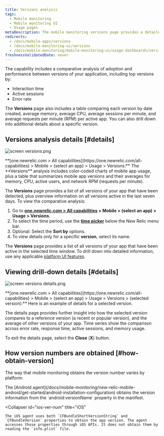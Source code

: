 ```yaml
---
title: Versions analysis
tags:
  - Mobile monitoring
  - Mobile monitoring UI
  - Usage pages
metaDescription: The mobile monitoring versions page provides a detailed 7-day comparative analysis between versions of your mobile app.
redirects:
  - /docs/mobile-apps/versions
  - /docs/mobile-monitoring-ui/versions
  - /docs/mobile-monitoring/mobile-monitoring-ui/usage-dashboards/versions-analysis
freshnessValidatedDate: never
---
```




The <InlinePopover type="mobile" /> capability includes a comparative analysis of adoption and performance between versions of your application, including top versions by:

* Interaction time
* Active sessions
* Error rate

The **Versions** page also includes a table comparing each version by date created, average memory, average CPU, average sessions per minute, and average requests per minute (RPM) per active app. You can also drill down into additional details about a specific version.

## Versions analysis details [#details]

<img
  title="screen versions.png"
  alt="screen versions.png"
  src={mobileVersionsOverview}
/>

<figcaption>
  **[one.newrelic.com > All capabilities](https://one.newrelic.com/all-capabilities) > Mobile > (select an app) > Usage > Versions:** The **Versions** analysis includes color-coded charts of mobile app usage, plus a table that summarizes mobile app versions and their averages for memory, CPU, active users, and network RPM (requests per minute).
</figcaption>

The **Versions** page provides a list of all versions of your app that have been detected, plus overview information on all versions active in the last seven days. To view the comparative analysis:

1. Go to **[one.newrelic.com > All capabilities](https://one.newrelic.com/all-capabilities) > Mobile > (select an app) > Usage > Versions**.
2. To select the time period, use the [**time picker**](/docs/query-your-data/explore-query-data/dashboards/manage-your-dashboard/#dash-time-picker) below the New Relic menu bar.
3. Optional: Select the **Sort by** options.
4. To view details only for a specific **version**, select its name.

The **Versions** page provides a list of all versions of your app that have been active in the selected time window. To drill down into detailed information, use any applicable [platform UI features](/docs/new-relic-solutions/new-relic-one/introduction-new-relic-platform).

## Viewing drill-down details [#details]

<img
  title="screen versions details.png"
  alt="screen versions details.png"
  src={mobileVersionDetails}
/>

<figcaption>
  **[one.newrelic.com > All capabilities](https://one.newrelic.com/all-capabilities) > Mobile > (select an app) > Usage > Versions > (selected version):** Here is an example of details for a selected version.
</figcaption>

The details page provides further insight into how the selected version compares to a reference version (a recent or popular version), and the average of other versions of your app. Time series show the comparison across error rate, response time, active sessions, and memory usage.

To exit the details page, select the **Close** (**X**) button.

## How version numbers are obtained [#how-obtain-version]

The way that mobile monitoring obtains the version number varies by platform:

<CollapserGroup>
  <Collapser
    id="android-ver-num"
    title="Android"
  >
    The [Android agent](/docs/mobile-monitoring/new-relic-mobile-android/get-started/android-installation-configuration) obtains the version information from the `android:versionName` property in the manifest.
  </Collapser>

  <Collapser
    id="ios-ver-num"
    title="iOS"
  >
    The iOS agent uses both `CFBundleShortVersionString` and `CFBundleVersion` properties to obtain the app version. The agent accesses those properties through iOS APIs. It does not obtain them by reading the `info.plist` file.
  </Collapser>
</CollapserGroup>
